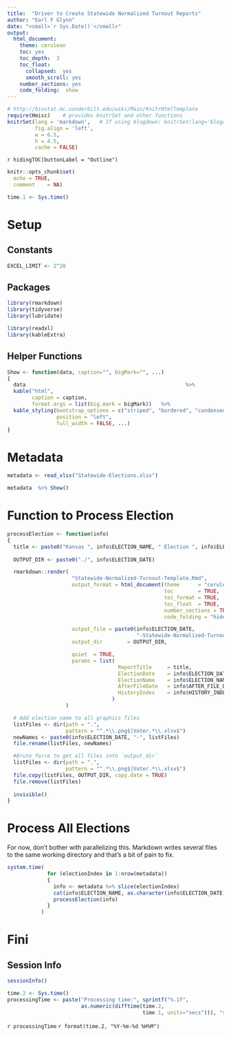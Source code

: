```yaml
---
title:  "Driver to Create Statewide Normalized Turnout Reports"
author: "Earl F Glynn"
date: "<small>`r Sys.Date()`</small>"
output:
  html_document:
    theme: cerulean
    toc: yes
    toc_depth:  3
    toc_float:
      collapsed:  yes
      smooth_scroll: yes
    number_sections: yes
    code_folding:  show
---
```


```r
# http://biostat.mc.vanderbilt.edu/wiki/Main/KnitrHtmlTemplate
require(Hmisc)    # provides knitrSet and other functions
knitrSet(lang = 'markdown',   # If using blogdown: knitrSet(lang='blogdown')
         fig.align = 'left',
         w = 6.5,
         h = 4.5,
         cache = FALSE)
```

`r hidingTOC(buttonLabel = "Outline")`

```r
knitr::opts_chunk$set(
  echo = TRUE,
  comment    = NA)

time.1 <- Sys.time()
```

# Setup {.tabset .tabset-fade .tabset-pills}

##  {.active}

## Constants

```r
EXCEL_LIMIT <- 2^20
```

## Packages

```r
library(rmarkdown)
library(tidyverse)
library(lubridate)

library(readxl)
library(kableExtra) 
```

## Helper Functions

```r
Show <- function(data, caption="", bigMark="", ...)
{
  data                                                    %>%
  kable("html", 
        caption = caption,
        format.args = list(big.mark = bigMark))   %>%
  kable_styling(bootstrap_options = c("striped", "bordered", "condensed"),
                position = "left", 
                full_width = FALSE, ...)
}
```

# Metadata

```r
metadata <- read_xlsx("Statewide-Elections.xlsx") 

metadata  %>% Show()
```

# Function to Process Election

```r
processElection <- function(info)
{
  title <- paste0("Kansas ", info$ELECTION_NAME, " Election ", info$ELECTION_DATE)    
  
  OUTPUT_DIR <- paste0("./", info$ELECTION_DATE)      

  rmarkdown::render(
                     "Statewide-Normalized-Turnout-Template.Rmd",
                     output_format = html_document(theme      = "cerulean",
                                                   toc        = TRUE,
                                                   toc_format = TRUE,
                                                   toc_float  = TRUE,
                                                   number_sections = TRUE,
                                                   code_folding = "hide"),

                     output_file = paste0(info$ELECTION_DATE, 
                                          "-Statewide-Normalized-Turnout.html"),
                     output_dir        = OUTPUT_DIR,

                     quiet  = TRUE,
                     params = list(
                                    ReportTitle     = title,
                                    ElectionDate    = info$ELECTION_DATE,
                                    ElectionName    = info$ELECTION_NAME,
                                    AfterFileDate   = info$AFTER_FILE_DATE,
                                    HistoryIndex    = info$HISTORY_INDEX
                                  )
                   )

  # Add election name to all graphics files
  listFiles <- dir(path = ".", 
                   pattern = "^.*\\.png$|Voter.*\\.xlsx$")
  newNames <- paste0(info$ELECTION_DATE, "-", listFiles)
  file.rename(listFiles, newNames)

  #Brute force to get all files into `output_dir`
  listFiles <- dir(path = ".", 
                   pattern = "^.*\\.png$|Voter.*\\.xlsx$")
  file.copy(listFiles, OUTPUT_DIR, copy.date = TRUE)
  file.remove(listFiles)   
  
  invisible()
}
```

# Process All Elections

For now, don't bother with parallelizing this.  Markdown writes several files to the same working directory and that's a bit of pain to fix.

```r
system.time(
             for (electionIndex in 1:nrow(metadata))
             {
               info <- metadata %>% slice(electionIndex)
               cat(info$ELECTION_NAME, as.character(info$ELECTION_DATE), "\n")
               processElection(info)
             }
           )
```

# Fini {.tabset .tabset-fade .tabset-pills}

## {.active}

## Session Info

```r
sessionInfo()
```

</div>

```r
time.2 <- Sys.time()
processingTime <- paste("Processing time:", sprintf("%.1f",
                        as.numeric(difftime(time.2,
                                            time.1, units="secs"))), "secs\n")
```

`r processingTime`
`r format(time.2, "%Y-%m-%d %H%M")`

